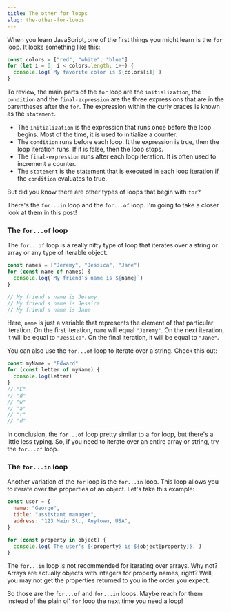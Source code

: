 ```yaml
---
title: The other for loops
slug: the-other-for-loops
---
```


When you learn JavaScript, one of the first things you might learn is the `for` loop. It looks something like this:

```javascript
const colors = ["red", "white", "blue"]
for (let i = 0; i < colors.length; i++) {
  console.log(`My favorite color is ${colors[i]}`)
}
```

To review, the main parts of the `for` loop are the `initialization`, the `condition` and the `final-expression` are the three expressions that are in the parentheses after the `for`. The expression within the curly braces is known as the `statement`.

- The `initialization` is the expression that runs once before the loop begins. Most of the time, it is used to initialize a counter.
- The `condition` runs before each loop. It the expression is true, then the loop iteration runs. If it is false, then the loop stops.
- The `final-expression` runs after each loop iteration. It is often used to increment a counter.
- The `statement` is the statement that is executed in each loop iteration if the `condition` evaluates to true.

But did you know there are other types of loops that begin with `for`?

There's the `for...in` loop and the `for...of` loop. I'm going to take a closer look at them in this post!

### The `for...of` loop

The `for...of` loop is a really nifty type of loop that iterates over a string or array or any type of iterable object.

```jsx
const names = ["Jeremy", "Jessica", "Jane"]
for (const name of names) {
  console.log(`My friend's name is ${name}`)
}

// My friend's name is Jeremy
// My friend's name is Jessica
// My friend's name is Jane
```

Here, `name` is just a variable that represents the element of that particular iteration. On the first iteration, `name` will equal `"Jeremy"`. On the next iteration, it will be equal to `"Jessica"`. On the final iteration, it will be equal to `"Jane"`.

You can also use the `for...of` loop to iterate over a string. Check this out:

```jsx
const myName = "Edward"
for (const letter of myName) {
  console.log(letter)
}
// "E"
// "d"
// "w"
// "a"
// "r"
// "d"
```

In conclusion, the `for...of` loop pretty similar to a `for` loop, but there's a little less typing. So, if you need to iterate over an entire array or string, try the `for...of` loop.

### The `for...in` loop

Another variation of the `for` loop is the `for...in` loop. This loop allows you to iterate over the properties of an object. Let's take this example:

```jsx
const user = {
  name: "George",
  title: "assistant manager",
  address: "123 Main St., Anytown, USA",
}

for (const property in object) {
  console.log(`The user's ${property} is ${object[property]}.`)
}
```

The `for...in` loop is not recommended for iterating over arrays. Why not? Arrays are actually objects with integers for property names, right? Well, you may not get the properties returned to you in the order you expect.

So those are the `for...of` and `for...in` loops. Maybe reach for them instead of the plain ol' `for` loop the next time you need a loop!
